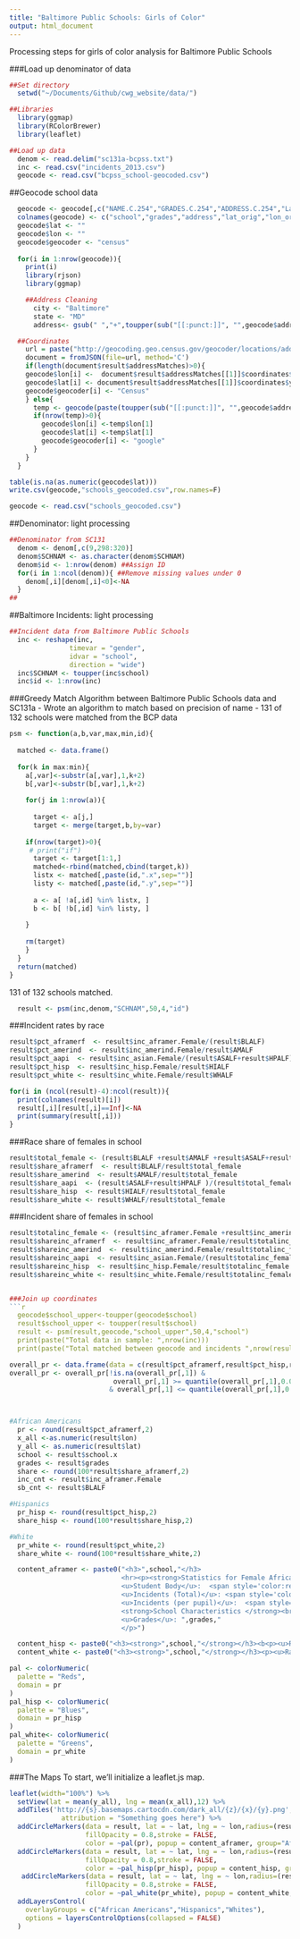 ```yaml
---
title: "Baltimore Public Schools: Girls of Color"
output: html_document
---
```


Processing steps for girls of color analysis for Baltimore Public Schools

###Load up denominator of data
```r
##Set directory
  setwd("~/Documents/Github/cwg_website/data/")

##Libraries
  library(ggmap)
  library(RColorBrewer)
  library(leaflet)

##Load up data
  denom <- read.delim("sc131a-bcpss.txt")
  inc <- read.csv("incidents_2013.csv")
  geocode <- read.csv("bcpss_school-geocoded.csv")
```


##Geocode school data
```r
  geocode <- geocode[,c("NAME.C.254","GRADES.C.254","ADDRESS.C.254","Latitude","Longitude")]
  colnames(geocode) <- c("school","grades","address","lat_orig","lon_orig")
  geocode$lat <- ""
  geocode$lon <- ""
  geocode$geocoder <- "census"
  
  for(i in 1:nrow(geocode)){
    print(i)
    library(rjson)
    library(ggmap)

    ##Address Cleaning
      city <- "Baltimore"
      state <- "MD"
      address<- gsub(" ","+",toupper(sub("[[:punct:]]", "",geocode$address[i])))

  ##Coordinates
    url = paste("http://geocoding.geo.census.gov/geocoder/locations/address?street=",address,"&city=",city,"&state=",state,"&benchmark=9&format=json",sep="")
    document = fromJSON(file=url, method='C')
    if(length(document$result$addressMatches)>0){
    geocode$lon[i] <-  document$result$addressMatches[[1]]$coordinates$x
    geocode$lat[i] <- document$result$addressMatches[[1]]$coordinates$y
    geocode$geocoder[i] <- "Census"
    } else{
      temp <- geocode(paste(toupper(sub("[[:punct:]]", "",geocode$address[i])),", ",city,state))
      if(nrow(temp)>0){
        geocode$lon[i] <-temp$lon[1]
        geocode$lat[i] <-temp$lat[1]
        geocode$geocoder[i] <- "google"
      }
    }
  }

table(is.na(as.numeric(geocode$lat)))
write.csv(geocode,"schools_geocoded.csv",row.names=F)
```

```r
geocode <- read.csv("schools_geocoded.csv")

```
##Denominator: light processing
```r
##Denominator from SC131 
  denom <- denom[,c(9,298:320)]
  denom$SCHNAM <- as.character(denom$SCHNAM)
  denom$id <- 1:nrow(denom) ##Assign ID
  for(i in 1:ncol(denom)){ ##Remove missing values under 0
    denom[,i][denom[,i]<0]<-NA
  }
##
```


##Baltimore Incidents: light processing
```r
##Incident data from Baltimore Public Schools
  inc <- reshape(inc,
               timevar = "gender",
               idvar = "school",
               direction = "wide")
  inc$SCHNAM <- toupper(inc$school)
  inc$id <- 1:nrow(inc)

```


###Greedy Match Algorithm between Baltimore Public Schools data and SC131a
- Wrote an algorithm to match based on precision of name
- 131 of 132 schools were matched from the BCP data

```r
psm <- function(a,b,var,max,min,id){
  
  matched <- data.frame()
  
  for(k in max:min){
    a[,var]<-substr(a[,var],1,k+2)
    b[,var]<-substr(b[,var],1,k+2)
    
    for(j in 1:nrow(a)){
      
      target <- a[j,]
      target <- merge(target,b,by=var)
    
    if(nrow(target)>0){
     # print("if")
      target <- target[1:1,]
      matched<-rbind(matched,cbind(target,k))
      listx <- matched[,paste(id,".x",sep="")]
      listy <- matched[,paste(id,".y",sep="")]
      
      a <- a[ !a[,id] %in% listx, ]
      b <- b[ !b[,id] %in% listy, ]
      
    }
    
    rm(target)
    }
  }
  return(matched)
}
```

131 of 132 schools matched.

```r
  result <- psm(inc,denom,"SCHNAM",50,4,"id")
```

###Incident rates by race
```r
result$pct_aframerf  <- result$inc_aframer.Female/(result$BLALF)
result$pct_amerind  <- result$inc_amerind.Female/result$AMALF
result$pct_aapi  <- result$inc_asian.Female/(result$ASALF+result$HPALF)
result$pct_hisp  <- result$inc_hisp.Female/result$HIALF
result$pct_white <- result$inc_white.Female/result$WHALF

for(i in (ncol(result)-4):ncol(result)){
  print(colnames(result)[i])
  result[,i][result[,i]==Inf]<-NA
  print(summary(result[,i]))
}

```


###Race share of females in school
```r
result$total_female <- (result$BLALF +result$AMALF +result$ASALF+result$HPALF +result$HIALF + result$WHALF)
result$share_aframerf  <- result$BLALF/result$total_female
result$share_amerind  <- result$AMALF/result$total_female
result$share_aapi  <- (result$ASALF+result$HPALF )/(result$total_female)
result$share_hisp  <- result$HIALF/result$total_female
result$share_white <- result$WHALF/result$total_female
```


###Incident share of females in school
```r
result$totalinc_female <- (result$inc_aframer.Female +result$inc_amerind.Female +result$inc_asian.Female +result$inc_hisp.Female+result$inc_white.Female)
result$shareinc_aframerf  <- result$inc_aframer.Female/result$totalinc_female
result$shareinc_amerind  <- result$inc_amerind.Female/result$totalinc_female
result$shareinc_aapi  <- result$inc_asian.Female/(result$totalinc_female)
result$shareinc_hisp  <- result$inc_hisp.Female/result$totalinc_female
result$shareinc_white <- result$inc_white.Female/result$totalinc_female


###Join up coordinates
```r
  geocode$school_upper<-toupper(geocode$school)
  result$school_upper <- toupper(result$school)
  result <- psm(result,geocode,"school_upper",50,4,"school")
  print(paste("Total data in sample: ",nrow(inc)))
  print(paste("Total matched between geocode and incidents ",nrow(result)," ~ ",round(100*nrow(result)/nrow(inc),2),"%"),sep="")
```


```r
overall_pr <- data.frame(data = c(result$pct_aframerf,result$pct_hisp,result$pct_aapi,result$pct_white,result$pct_amerind))
overall_pr <- overall_pr[!is.na(overall_pr[,1]) & 
                          overall_pr[,1] >= quantile(overall_pr[,1],0.025, na.rm=T)
                         & overall_pr[,1] <= quantile(overall_pr[,1],0.975, na.rm=T),]



#African Americans
  pr <- round(result$pct_aframerf,2)
  x_all <-as.numeric(result$lon)
  y_all <- as.numeric(result$lat)
  school <- result$school.x
  grades <- result$grades 
  share <- round(100*result$share_aframerf,2)
  inc_cnt <- result$inc_aframer.Female
  sb_cnt <- result$BLALF

#Hispanics
  pr_hisp <- round(result$pct_hisp,2)
  share_hisp <- round(100*result$share_hisp,2)

#White
  pr_white <- round(result$pct_white,2)
  share_white <- round(100*result$share_white,2)

  content_aframer <- paste0("<h3>",school,"</h3>
                            <hr><p><strong>Statistics for Female African American Students </strong><br>
                            <u>Student Body</u>:  <span style='color:red'>  ","<strong> ",sb_cnt,"</strong></span> of ",sb_cnt," (",share,"%)<br>
                            <u>Incidents (Total)</u>: <span style='color:red'> ","<strong> ",inc_cnt,"</strong></span> of ",inc_cnt," (",inc_cnt,") <br> 
                            <u>Incidents (per pupil)</u>:  <span style='color:red'>  ","<strong> ",pr,"</strong></span><br><br>
                            <strong>School Characteristics </strong><br>
                            <u>Grades</u>: ",grades," 
                            </p>")

  content_hisp <- paste0("<h3><strong>",school,"</strong></h3><b<p><u>Race</u>:  Hispanic <br><u>Grades</u>: ",grades," <br> <u>Incidents per student</u>:  <span style='color:red'>  ","<strong> ",pr_hisp,"</strong></span><br><u>% of student body</u>: ",share_hisp,"%</p>")
  content_white <- paste0("<h3><strong>",school,"</strong></h3><p><u>Race</u>: White <br><u>Grades</u>: ",grades," <br> <u>Incidents per student</u>:  <span style='color:red'>  ","<strong> ",pr_white,"</strong></span><br><u>% of student body</u>: ",share_white,"%</p>")

pal <- colorNumeric(
  palette = "Reds",
  domain = pr
)
pal_hisp <- colorNumeric(
  palette = "Blues",
  domain = pr_hisp
)
pal_white<- colorNumeric(
  palette = "Greens",
  domain = pr_white
)

```

###The Maps
To start, we'll initialize a leaflet.js map.

```r

leaflet(width="100%") %>% 
  setView(lat = mean(y_all), lng = mean(x_all),12) %>%
  addTiles('http://{s}.basemaps.cartocdn.com/dark_all/{z}/{x}/{y}.png',
             attribution = "Something goes here") %>% 
  addCircleMarkers(data = result, lat = ~ lat, lng = ~ lon,radius=(result$inc_aframer.Female)/4, 
                   fillOpacity = 0.8,stroke = FALSE, 
                   color = ~pal(pr), popup = content_aframer, group="African Americans") %>% 
  addCircleMarkers(data = result, lat = ~ lat, lng = ~ lon,radius=(result$inc_hisp.Female)/4, 
                   fillOpacity = 0.8,stroke = FALSE, 
                   color = ~pal_hisp(pr_hisp), popup = content_hisp, group="Hispanics") %>%
   addCircleMarkers(data = result, lat = ~ lat, lng = ~ lon,radius=(result$inc_white.Female)/4, 
                   fillOpacity = 0.8,stroke = FALSE, 
                   color = ~pal_white(pr_white), popup = content_white, group="Whites") %>% 
  addLayersControl(
    overlayGroups = c("African Americans","Hispanics","Whites"),
    options = layersControlOptions(collapsed = FALSE)
  )
  
```
